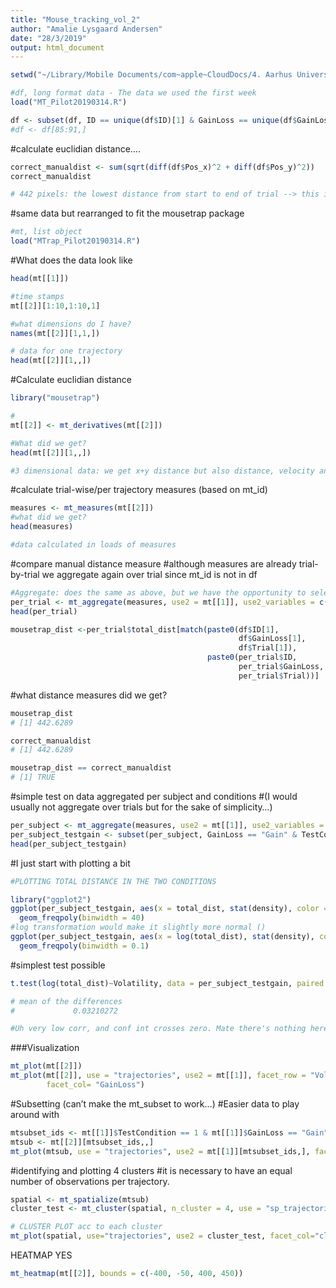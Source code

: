 ```yaml
---
title: "Mouse_tracking_vol_2"
author: "Amalie Lysgaard Andersen"
date: "28/3/2019"
output: html_document
---
```


```r

setwd("~/Library/Mobile Documents/com~apple~CloudDocs/4. Aarhus Universitet/4. Semester/3. Models for perception and action/5. Decisions in the hand/Mouse_tracking")
```

```r
#df, long format data - The data we used the first week
load("MT_Pilot20190314.R") 

df <- subset(df, ID == unique(df$ID)[1] & GainLoss == unique(df$GainLoss)[1] & Trial == unique(df$Trial)[1] )
#df <- df[85:91,]
```

#calculate euclidian distance....
```r
correct_manualdist <- sum(sqrt(diff(df$Pos_x)^2 + diff(df$Pos_y)^2))
correct_manualdist

# 442 pixels: the lowest distance from start to end of trial --> this is the "right" distance
```


################

#same data but rearranged to fit the mousetrap package
```r
#mt, list object 
load("MTrap_Pilot20190314.R") 
```


#What does the data look like
```r
head(mt[[1]])

#time stamps
mt[[2]][1:10,1:10,1]

#what dimensions do I have?
names(mt[[2]][1,1,]) 

# data for one trajectory
head(mt[[2]][1,,])
```

#Calculate euclidian distance
```r
library("mousetrap")

# 
mt[[2]] <- mt_derivatives(mt[[2]]) 

#What did we get?
head(mt[[2]][1,,])

#3 dimensional data: we get x+y distance but also distance, velocity and acceleration for one trajectory
```

#calculate trial-wise/per trajectory measures (based on mt_id)
```r
measures <- mt_measures(mt[[2]])  
#what did we get?
head(measures) 

#data calculated in loads of measures
```



#compare manual distance measure
#although measures are already trial-by-trial we aggregate again over trial since mt_id is not in df
```r
#Aggregate: does the same as above, but we have the opportunity to select  what parts of the data we want represented --> we're aggregating the data!
per_trial <- mt_aggregate(measures, use2 = mt[[1]], use2_variables = c("ID", "GainLoss", "Trial", "Volatility")) #mt[1] --> data in element 1
head(per_trial)

mousetrap_dist <-per_trial$total_dist[match(paste0(df$ID[1], 
                                                   df$GainLoss[1], 
                                                   df$Trial[1]), 
                                            paste0(per_trial$ID, 
                                                   per_trial$GainLoss, 
                                                   per_trial$Trial))]

```

#what distance measures did we get?
```r
mousetrap_dist
# [1] 442.6289

correct_manualdist
# [1] 442.6289

mousetrap_dist == correct_manualdist
# [1] TRUE
```




#simple test on data aggregated per subject and conditions
#(I would usually not aggregate over trials but for the sake of simplicity...)
```r
per_subject <- mt_aggregate(measures, use2 = mt[[1]], use2_variables = c("ID", "GainLoss","TestCondition", "Volatility"))
per_subject_testgain <- subset(per_subject, GainLoss == "Gain" & TestCondition == 1)
head(per_subject_testgain)
```


#I just start with plotting a bit
```r
#PLOTTING TOTAL DISTANCE IN THE TWO CONDITIONS

library("ggplot2")
ggplot(per_subject_testgain, aes(x = total_dist, stat(density), color = Volatility)) +
  geom_freqpoly(binwidth = 40)
#log transformation would make it slightly more normal ()
ggplot(per_subject_testgain, aes(x = log(total_dist), stat(density), color = Volatility)) +
  geom_freqpoly(binwidth = 0.1)
```


#simplest test possible
```r
t.test(log(total_dist)~Volatility, data = per_subject_testgain, paired = T)  

# mean of the differences 
#             0.03210272 

#Uh very low corr, and conf int crosses zero. Mate there's nothing here
```





###Visualization
```r
mt_plot(mt[[2]])
mt_plot(mt[[2]], use = "trajectories", use2 = mt[[1]], facet_row = "Volatility", 
        facet_col= "GainLoss")
```





#Subsetting (can't make the mt_subset to work...)
#Easier data to play around with
```r
mtsubset_ids <- mt[[1]]$TestCondition == 1 & mt[[1]]$GainLoss == "Gain"
mtsub <- mt[[2]][mtsubset_ids,,]
mt_plot(mtsub, use = "trajectories", use2 = mt[[1]][mtsubset_ids,], facet_col = "Volatility")
```




#identifying and plotting 4 clusters
#it is necessary to have an equal number of observations per trajectory.
```r
spatial <- mt_spatialize(mtsub)
cluster_test <- mt_cluster(spatial, n_cluster = 4, use = "sp_trajectories")  #creating clusters and testing they difference

# CLUSTER PLOT acc to each cluster
mt_plot(spatial, use="trajectories", use2 = cluster_test, facet_col="cluster")

```


HEATMAP YES
```r
mt_heatmap(mt[[2]], bounds = c(-400, -50, 400, 450))
```




